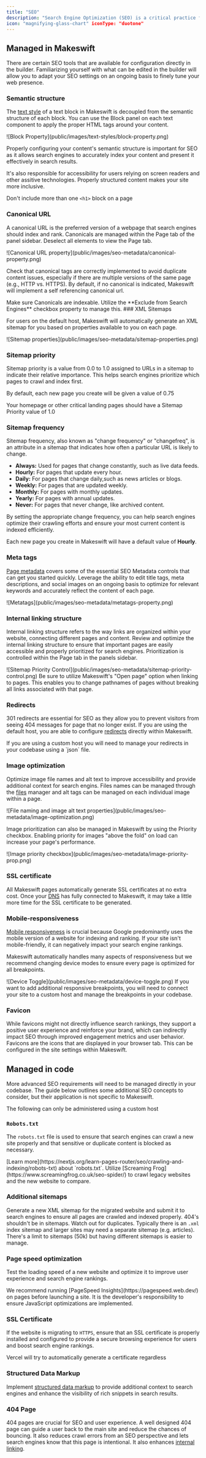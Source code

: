 ```yaml
---
title: "SEO"
description: "Search Engine Optimization (SEO) is a critical practice for enhancing your website's visibility and ranking on search engine results pages. By optimizing your site's content and structure, you can attract more organic traffic, improve user experience, and help achieve your business goals. This article will guide you through essential SEO concepts and how to leverage the tools in Makeswift's builder to manage them."
icon: "magnifying-glass-chart" iconType: "duotone"
---
```


## Managed in Makeswift

There are certain SEO tools that are available for configuration directly in the builder. Familiarizing yourself with what can be edited in the builder will allow you to adapt your SEO settings on an ongoing basis to finely tune your web presence.

### Semantic structure

The [text style](/product/site/text-styles) of a text block in Makeswift is decoupled from the <Tooltip tip="Semantic structure is the use of HTML tags to convey the meaning and hierarchy of content on a webpage.">semantic structure</Tooltip> of each block. You can use the Block panel on each text component to apply the proper HTML tags around your content.

<Frame>![Block Property](public/images/text-styles/block-property.png)</Frame>

Properly configuring your content's semantic structure is important for SEO as it allows search engines to accurately index your content and present it effectively in search results.

It's also responsible for accessibility for users relying on screen readers and other assitive technologies. Properly structured content makes your site more inclusive.

<Note>Don't include more than one `<h1>` block on a page</Note>

### Canonical URL

A canonical URL is the preferred version of a webpage that search engines should index and rank. Canonicals are managed within the Page tab of the panel sidebar. Deselect all elements to view the Page tab.

<Frame>
  ![Canonical URL property](public/images/seo-metadata/canonical-property.png)
</Frame>

Check that canonical tags are correctly implemented to avoid duplicate content issues, especially if there are multiple versions of the same page (e.g., HTTP vs. HTTPS). By default, if no canonical is indicated, Makeswift will implement a self referencing canonical url.

<Note>
  Make sure Canonicals are indexable. Utilize the **Exclude from Search
  Engines** checkbox property to manage this.
</Note>
### XML Sitemaps

For users on the default host, Makeswift will automatically generate an XML sitemap for you based on properties available to you on each page.

<Frame>
  ![Sitemap properties](public/images/seo-metadata/sitemap-properties.png)
</Frame>

### Sitemap priority

Sitemap priority is a value from 0.0 to 1.0 assigned to URLs in a sitemap to indicate their relative
importance. This helps search engines prioritize which pages to crawl and index first.

By default, each new page you create will be given a value of 0.75

<Note>
  Your homepage or other critical landing pages should have a Sitemap Priority
  value of 1.0
</Note>

### Sitemap frequency

Sitemap frequency, also known as "change frequency" or "changefreq", is
an attribute in a sitemap that indicates how often a particular URL is likely to
change.

- **Always:** Used for pages that change constantly, such as live data feeds.
- **Hourly:** For pages that update every hour.
- **Daily:** For pages that change daily,such as news articles or blogs.
- **Weekly:** For pages that are updated weekly.
- **Monthly:** For pages with monthly updates.
- **Yearly:** For pages with annual updates.
- **Never:** For pages that never change, like archived content.

By setting the appropriate change frequency, you can help search engines optimize their crawling efforts and ensure your most current content is indexed efficiently.

Each new page you create in Makeswift will have a default value of **Hourly**.

### Meta tags

[Page metadata](/product/page/metadata) covers some of the essential SEO Metadata controls that can get you started quickly. Leverage the ability to edit title tags, meta descriptions, and social images on an ongoing basis to optimize for relevant keywords and accurately reflect the content of each page.

<Frame>![Metatags](public/images/seo-metadata/metatags-property.png)</Frame>

### Internal linking structure

Internal linking structure refers to the way links are organized within your website, connecting different pages and content. Review and optimize the internal linking structure to ensure that important pages are easily accessible and properly prioritized for search engines. Prioritization is controlled within the Page tab in the panels sidebar.

<Frame>
  ![Sitemap Priority
  Control](public/images/seo-metadata/sitemap-priority-control.png)
</Frame>

<Tip>
  Be sure to utilize Makeswift's "Open page" option when linking to pages. This
  enables you to change pathnames of pages without breaking all links associated
  with that page.
</Tip>

### Redirects

301 redirects are essential for SEO as they allow you to prevent visitors from seeing 404 messages for page that no longer exist. If you are using the default host, you are able to configure [redirects](/product/site/redirects) directly within Makeswift.

<Warning>
  If you are using a custom host you will need to manage your redirects in your
  codebase using a `json` file.
</Warning>

### Image optimization

Optimize image file names and alt text to improve accessibility and provide additional context for search engins. Files names can be managed through the [files](/product/files) manager and alt tags can be managed on each individual image within a page.

<Frame>
  ![File naming and image alt text
  properties](public/images/seo-metadata/image-optimization.png)
</Frame>

Image prioritization can also be managed in Makeswift by using the Priority checkbox. Enabling priority for images "above the fold" on load can increase your page's performance.

<Frame>
  ![Image priority checkbox](public/images/seo-metadata/image-priority-prop.png)
</Frame>

### SSL certificate

All Makeswift pages automatically generate SSL certificates at no extra cost. Once your [DNS](/product/site/domains) has fully connected to Makeswift, it may take a little more time for the SSL certificate to be generated.

### Mobile-responsiveness

[Mobile responsiveness](/product/device-toggle) is crucial because Google predominantly uses the mobile version of a website for indexing and ranking. If your site isn't mobile-friendly, it can negatively impact your search engine rankings.

Makeswift automatically handles many aspects of responsiveness but we recommend changing device modes to ensure every page is optimized for all breakpoints.

<Frame>![Device Toggle](public/images/seo-metadata/device-toggle.png)</Frame>

<Tip>
  If you want to add additional responsive breakpoints, you will need to connect
  your site to a custom host and manage the breakpoints in your codebase.
</Tip>

### Favicon

While favicons might not directly influence search rankings, they support a positive user experience and reinforce your brand, which can indirectly impact SEO through improved engagement metrics and user behavior. Favicons are the icons that are displayed in your browser tab. This can be configured in the site settings within Makeswift.

## Managed in code

More advanced SEO requirements will need to be managed directly in your codebase. The guide below outlines some additional SEO concepts to consider, but their application is not specific to Makeswift.

<Warning>The following can only be administered using a custom host</Warning>

### `Robots.txt`

The `robots.txt` file is used to ensure that search engines can crawl a new site properly and that sensitive or duplicate content is blocked as necessary.

<Info>
  [Learn
  more](https://nextjs.org/learn-pages-router/seo/crawling-and-indexing/robots-txt)
  about `robots.txt`. Utilize [Screaming
  Frog](https://www.screamingfrog.co.uk/seo-spider/) to crawl legacy websites
  and the new website to compare.
</Info>

### Additional sitemaps

Generate a new XML sitemap for the migrated website and submit it to search engines to ensure all pages are crawled and indexed properly. 404's shouldn't be in sitemaps. Watch out for duplicates. Typically there is an `.xml` index sitemap and larger sites may need a separate sitemap (e.g. articles). There's a limit to sitemaps (50k) but having different sitemaps is easier to manage.

### Page speed optimization

Test the loading speed of a new website and optimize it to improve user experience and search engine rankings.

<Note>
  We recommend running [PageSpeed Insights](https://pagespeed.web.dev/) on pages
  before launching a site. It is the developer's responsibility to ensure
  JavaScript optimizations are implemented.
</Note>

### SSL Certificate

If the website is migrating to `HTTPS`, ensure that an SSL certificate is properly installed and configured to provide a secure browsing experience for users and boost search engine rankings.

<Info>Vercel will try to automatically generate a certificate regardless</Info>

### Structured Data Markup

Implement [structured data markup](https://schema.org/) to provide additional context to search engines and enhance the visibility of rich snippets in search results.

### 404 Page

404 pages are crucial for SEO and user experience. A well designed 404 page can guide a user back to the main site and reduce the chances of bouncing. It also reduces crawl errors from an SEO perspective and lets search engines know that this page is intentional. It also enhances [internal linking](/product/SEO#internal-linking-structure).
